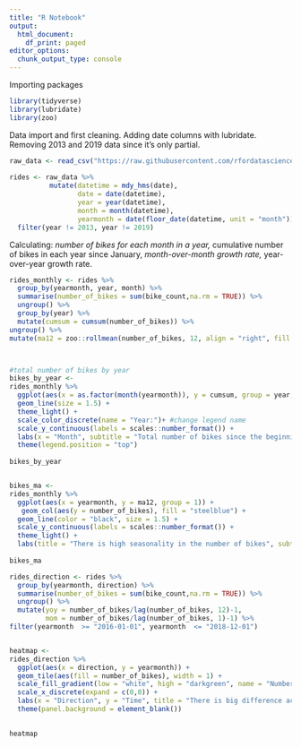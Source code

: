 ```yaml
---
title: "R Notebook"
output:
  html_document:
    df_print: paged
editor_options:
  chunk_output_type: console
---
```



Importing packages

```r

library(tidyverse)
library(lubridate)
library(zoo)

```

Data import and first cleaning. Adding date columns with lubridate. Removing 2013 and 2019 data since it's only partial.

```r

raw_data <- read_csv("https://raw.githubusercontent.com/rfordatascience/tidytuesday/master/data/2019/2019-04-02/bike_traffic.csv", col_types = "ccfdd")
  
rides <- raw_data %>% 
          mutate(datetime = mdy_hms(date),
                 date = date(datetime),
                 year = year(datetime),
                 month = month(datetime),
                 yearmonth = date(floor_date(datetime, unit = "month"))) %>% 
  filter(year != 2013, year != 2019)

```


Calculating: 
*number of bikes for each month in a year,
*cumulative number of bikes in each year since January,
*month-over-month growth rate,
*year-over-year growth rate.


```r

rides_monthly <- rides %>%
  group_by(yearmonth, year, month) %>% 
  summarise(number_of_bikes = sum(bike_count,na.rm = TRUE)) %>% 
  ungroup() %>%
  group_by(year) %>% 
  mutate(cumsum = cumsum(number_of_bikes)) %>% 
ungroup() %>% 
mutate(ma12 = zoo::rollmean(number_of_bikes, 12, align = "right", fill = NA)) #moving average of the last 12 periods (months)



#total number of bikes by year
bikes_by_year <- 
rides_monthly %>% 
  ggplot(aes(x = as.factor(month(yearmonth)), y = cumsum, group = year, col = as.factor(year))) +
  geom_line(size = 1.5) +
  theme_light() +
  scale_color_discrete(name = "Year:")+ #change legend name
  scale_y_continuous(labels = scales::number_format()) +
  labs(x = "Month", subtitle = "Total number of bikes since the beginning of the year", y = " ") +
  theme(legend.position = "top")
  
bikes_by_year


bikes_ma <-
rides_monthly %>% 
  ggplot(aes(x = yearmonth, y = ma12, group = 1)) +
   geom_col(aes(y = number_of_bikes), fill = "steelblue") +
  geom_line(color = "black", size = 1.5) +
  scale_y_continuous(labels = scales::number_format()) +
  theme_light() +
  labs(title = "There is high seasonality in the number of bikes", subtitle = "Total number of bikes and 12-month moving average", x = " ", y = " " )
 
bikes_ma

```



```r

rides_direction <- rides %>%
  group_by(yearmonth, direction) %>% 
  summarise(number_of_bikes = sum(bike_count,na.rm = TRUE)) %>% 
  ungroup() %>%
  mutate(yoy = number_of_bikes/lag(number_of_bikes, 12)-1,
         mom = number_of_bikes/lag(number_of_bikes, 1)-1) %>% 
filter(yearmonth  >= "2016-01-01", yearmonth  <= "2018-12-01")


heatmap <-
rides_direction %>% 
  ggplot(aes(x = direction, y = yearmonth)) +
  geom_tile(aes(fill = number_of_bikes), width = 1) +
  scale_fill_gradient(low = "white", high = "darkgreen", name = "Number of bikes") +
  scale_x_discrete(expand = c(0,0)) +
  labs(x = "Direction", y = "Time", title = "There is big difference across the regions",subtitle = "Heatmap" ) +
  theme(panel.background = element_blank())
  

heatmap


```

